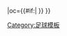 {{fb team |t=里尔 |tan=里爾奧林匹克體育會 |tc=FRA |abb={{#if:{{{abb|}}}|LIL{{0}}}} |oc={{#if:{{{oc|}}}|{{{oc}}} }} }}<!--
--><noinclude>[[Category:足球模板]]</noinclude>